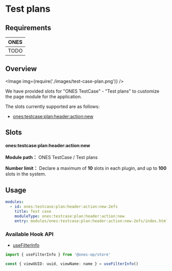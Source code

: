 # Test plans


## Requirements

| **ONES** |
| :------: |
|   TODO   |

## Overview

<Image img={require('./images/test-case-plan.png')} />

We have provided slots for "ONES TestCase" - "Test plans" to customize the page module for the application.

The slots currently supported are as follows:

- [ones:testcase:plan:header:action:new](#onestestcaseplancomponentcase)

## Slots

#### ones:testcase:plan:header:action:new

**Module path：** ONES TestCase / Test plans

**Number limit：** Declare a maximum of **10** slots in each plugin, and up to **100** slots in the system.

## Usage

```yaml
modules:
  - id: ones:testcase:plan:header:action:new-2efs
    title: Test case
    moduleType: ones:testcase:plan:header:action:new
    entry: modules/ones:testcase:plan:header:action:new-2efs/index.html
```

### Available Hook API

- [useFilterInfo](../../../../../reference/packages/store/store.md#useFilterInfo)

```ts
import { useFilterInfo } from '@ones-op/store'

const { viewUUID: uuid, viewName: name } = useFilterInfo()
```
